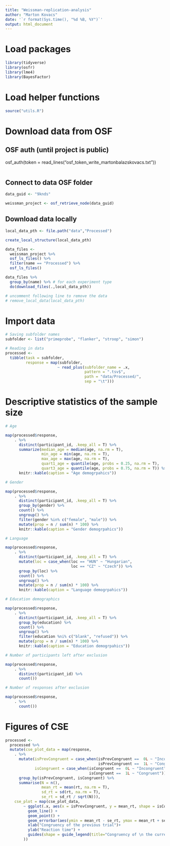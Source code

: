 ```yaml
---
title: "Weissman-replication-analysis"
author: "Marton Kovacs"
date: '`r format(Sys.time(), "%d %B, %Y")`'
output: html_document
---
```


# Load packages

```r
library(tidyverse)
library(osfr)
library(lme4)
library(BayesFactor)
```

# Load helper functions

```r
source("utils.R")
```

# Download data from OSF
## OSF auth (until project is public)
osf_auth(token = read_lines("osf_token_write_martonbalazskovacs.txt"))
```r
```

## Connect to data OSF folder
```r
data_guid <- "9knds"

weissman_project <- osf_retrieve_node(data_guid)
```

## Download data locally

```r
local_data_pth <- file.path("data","Processed")

create_local_structure(local_data_pth)

data_files <- 
  weissman_project %>% 
  osf_ls_files() %>% 
  filter(name == "Processed") %>% 
  osf_ls_files() 

data_files %>% 
  group_by(name) %>% # for each experiment type
  do(download_files(.,local_data_pth))

# uncomment following line to remove the data   
# remove_local_data(local_data_pth)
```

# Import data

```r
# Saving subfolder names
subfolder <- list("primeprobe", "flanker", "stroop", "simon")

# Reading in data
processed <-
  tibble(task = subfolder,
         response = map(subfolder,
                       ~ read_plus(subfolder_name = .x,
                                   pattern = ".tsv$",
                                   path = "data/Processed/",
                                   sep = "\t")))
```

# Descriptive statistics of the sample size

```r
# Age

map(processed$response,
    . %>% 
      distinct(participant_id, .keep_all = T) %>% 
      summarize(median_age = median(age, na.rm = T),
                min_age = min(age, na.rm = T),
                max_age = max(age, na.rm = T),
                quart1_age = quantile(age, probs = 0.25, na.rm = T),
                quart3_age = quantile(age, probs = 0.75, na.rm = T)) %>% 
      knitr::kable(caption = "Age demogrpahics"))

# Gender

map(processed$response,
    . %>% 
      distinct(participant_id, .keep_all = T) %>% 
      group_by(gender) %>% 
      count() %>% 
      ungroup() %>% 
      filter(gender %in% c("female", "male")) %>% 
      mutate(prop = n / sum(n) * 100) %>% 
      knitr::kable(caption = "Gender demogrpahics"))

# Language

map(processed$response,
    . %>% 
      distinct(participant_id, .keep_all = T) %>% 
      mutate(loc = case_when(loc == "HUN" ~ "Hungarian",
                             loc == "CZ" ~ "Czech")) %>% 
      group_by(loc) %>% 
      count() %>% 
      ungroup() %>% 
      mutate(prop = n / sum(n) * 100) %>% 
      knitr::kable(caption = "Language demogrpahics"))

# Education demographics

map(processed$response,
    . %>% 
      distinct(participant_id, .keep_all = T) %>% 
      group_by(education) %>% 
      count() %>% 
      ungroup() %>% 
      filter(education %ni% c("blank", "refused")) %>% 
      mutate(prop = n / sum(n) * 100) %>% 
      knitr::kable(caption = "Education demogrpahics"))

# Number of participants left after exclusion

map(processed$response,
    . %>% 
      distinct(participant_id) %>% 
      count())

# Number of responses after exclusion

map(processed$response,
    . %>% 
      count())
```

# Figures of CSE

```r
processed <-
  processed %>% 
  mutate(cse_plot_data = map(response,
    . %>% 
      mutate(isPrevCongruent = case_when(isPrevCongruent ==  0L ~ "Incongruent",
                                         isPrevCongruent ==  1L ~ "Congruent"),
             isCongruent = case_when(isCongruent ==  0L ~ "Incongruent",
                                     isCongruent ==  1L ~ "Congruent")) %>% 
      group_by(isPrevCongruent, isCongruent) %>% 
      summarise(N = n(),
                mean_rt = mean(rt, na.rm = T),
                sd_rt = sd(rt, na.rm = T),
                se_rt = sd_rt / sqrt(N))),
    cse_plot = map(cse_plot_data,
        ~ ggplot(.x, aes(x = isPrevCongruent, y = mean_rt, shape = isCongruent)) +
          geom_line() +
          geom_point() +
          geom_errorbar(aes(ymin = mean_rt - se_rt, ymax = mean_rt + se_rt), width=.1) +
          xlab("Congruency of the previous trial")+
          ylab("Reaction time") +
          guides(shape = guide_legend(title="Congruency of \n the current trial"))
        ))
```

